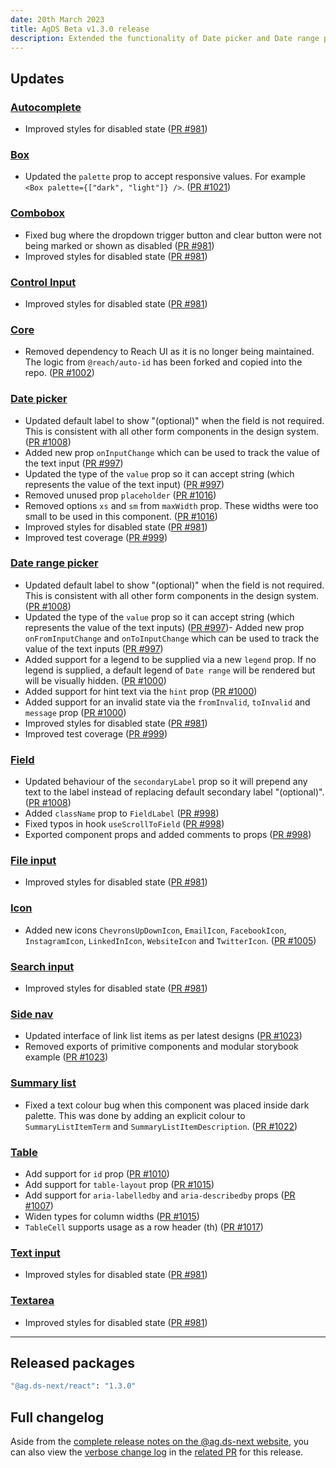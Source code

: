 ```yaml
---
date: 20th March 2023
title: AgDS Beta v1.3.0 release
description: Extended the functionality of Date picker and Date range picker, improved accessibility of Table, updated Side Nav styling, various bug fixes and improvements.
---
```


## Updates

### [Autocomplete](/components/autocomplete)

- Improved styles for disabled state ([PR #981](https://github.com/agriculturegovau/agds-next/pull/981))

### [Box](/components/box)

- Updated the `palette` prop to accept responsive values. For example `<Box palette={["dark", "light"]} />`. ([PR #1021](https://github.com/agriculturegovau/agds-next/pull/1021))

### [Combobox](/components/combobox)

- Fixed bug where the dropdown trigger button and clear button were not being marked or shown as disabled ([PR #981](https://github.com/agriculturegovau/agds-next/pull/981))
- Improved styles for disabled state ([PR #981](https://github.com/agriculturegovau/agds-next/pull/981))

### [Control Input](/components/control-input)

- Improved styles for disabled state ([PR #981](https://github.com/agriculturegovau/agds-next/pull/981))

### [Core](/components/core)

- Removed dependency to Reach UI as it is no longer being maintained. The logic from `@reach/auto-id` has been forked and copied into the repo. ([PR #1002](https://github.com/agriculturegovau/agds-next/pull/1002))

### [Date picker](/components/date-picker#date-picker)

- Updated default label to show "(optional)" when the field is not required. This is consistent with all other form components in the design system. ([PR #1008](https://github.com/agriculturegovau/agds-next/pull/1008))
- Added new prop `onInputChange` which can be used to track the value of the text input ([PR #997](https://github.com/agriculturegovau/agds-next/pull/997))
- Updated the type of the `value` prop so it can accept string (which represents the value of the text input) ([PR #997](https://github.com/agriculturegovau/agds-next/pull/997))
- Removed unused prop `placeholder` ([PR #1016](https://github.com/agriculturegovau/agds-next/pull/1016))
- Removed options `xs` and `sm` from `maxWidth` prop. These widths were too small to be used in this component. ([PR #1016](https://github.com/agriculturegovau/agds-next/pull/1016))
- Improved styles for disabled state ([PR #981](https://github.com/agriculturegovau/agds-next/pull/981))
- Improved test coverage ([PR #999](https://github.com/agriculturegovau/agds-next/pull/999))

### [Date range picker](/components/date-picker#date-range-picker)

- Updated default label to show "(optional)" when the field is not required. This is consistent with all other form components in the design system. ([PR #1008](https://github.com/agriculturegovau/agds-next/pull/1008))
- Updated the type of the `value` prop so it can accept string (which represents the value of the text inputs) ([PR #997](https://github.com/agriculturegovau/agds-next/pull/997))- Added new prop `onFromInputChange` and `onToInputChange` which can be used to track the value of the text inputs ([PR #997](https://github.com/agriculturegovau/agds-next/pull/997))
- Added support for a legend to be supplied via a new `legend` prop. If no legend is supplied, a default legend of `Date range` will be rendered but will be visually hidden. ([PR #1000](https://github.com/agriculturegovau/agds-next/pull/1000))
- Added support for hint text via the `hint` prop ([PR #1000](https://github.com/agriculturegovau/agds-next/pull/1000))
- Added support for an invalid state via the `fromInvalid`, `toInvalid` and `message` prop ([PR #1000](https://github.com/agriculturegovau/agds-next/pull/1000))
- Improved styles for disabled state ([PR #981](https://github.com/agriculturegovau/agds-next/pull/981))
- Improved test coverage ([PR #999](https://github.com/agriculturegovau/agds-next/pull/999))

### [Field](/components/field)

- Updated behaviour of the `secondaryLabel` prop so it will prepend any text to the label instead of replacing default secondary label "(optional)". ([PR #1008](https://github.com/agriculturegovau/agds-next/pull/1008))
- Added `className` prop to `FieldLabel` ([PR #998](https://github.com/agriculturegovau/agds-next/pull/998))
- Fixed typos in hook `useScrollToField` ([PR #998](https://github.com/agriculturegovau/agds-next/pull/998))
- Exported component props and added comments to props ([PR #998](https://github.com/agriculturegovau/agds-next/pull/998))

### [File input](/components/file-input)

- Improved styles for disabled state ([PR #981](https://github.com/agriculturegovau/agds-next/pull/981))

### [Icon](/components/icon)

- Added new icons `ChevronsUpDownIcon`, `EmailIcon`, `FacebookIcon`, `InstagramIcon`, `LinkedInIcon`, `WebsiteIcon` and `TwitterIcon`. ([PR #1005](https://github.com/agriculturegovau/agds-next/pull/1005))

### [Search input](/components/search-input)

- Improved styles for disabled state ([PR #981](https://github.com/agriculturegovau/agds-next/pull/981))

### [Side nav](/components/side-nav)

- Updated interface of link list items as per latest designs ([PR #1023](https://github.com/agriculturegovau/agds-next/pull/1023))
- Removed exports of primitive components and modular storybook example ([PR #1023](https://github.com/agriculturegovau/agds-next/pull/1023))

### [Summary list](/components/summary-list)

- Fixed a text colour bug when this component was placed inside dark palette. This was done by adding an explicit colour to `SummaryListItemTerm` and `SummaryListItemDescription`. ([PR #1022](https://github.com/agriculturegovau/agds-next/pull/1022))

### [Table](/components/table)

- Add support for `id` prop ([PR #1010](https://github.com/agriculturegovau/agds-next/pull/1010))
- Add support for `table-layout` prop ([PR #1015](https://github.com/agriculturegovau/agds-next/pull/1015))
- Add support for `aria-labelledby` and `aria-describedby` props ([PR #1007](https://github.com/agriculturegovau/agds-next/pull/1007))
- Widen types for column widths ([PR #1015](https://github.com/agriculturegovau/agds-next/pull/1015))
- `TableCell` supports usage as a row header (th) ([PR #1017](https://github.com/agriculturegovau/agds-next/pull/1017))

### [Text input](/components/text-input)

- Improved styles for disabled state ([PR #981](https://github.com/agriculturegovau/agds-next/pull/981))

### [Textarea](/components/textarea)

- Improved styles for disabled state ([PR #981](https://github.com/agriculturegovau/agds-next/pull/981))

---

## Released packages

```sh
"@ag.ds-next/react": "1.3.0"
```

## Full changelog

Aside from the [complete release notes on the @ag.ds-next website](https://design-system.agriculture.gov.au/updates/2023-03-20), you can also view the [verbose change log](https://github.com/agriculturegovau/agds-next/pull/992) in the [related PR](https://github.com/agriculturegovau/agds-next/pull/992) for this release.
